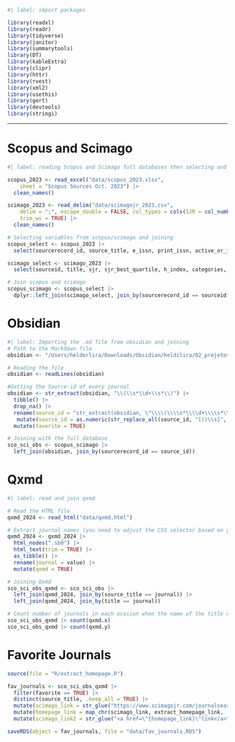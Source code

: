 ```r
#| label: import packages

library(readxl)
library(readr)
library(tidyverse)
library(janitor)
library(summarytools)
library(DT)
library(kableExtra)
library(clipr)
library(httr)
library(rvest)
library(xml2)
library(usethis)
library(gert)
library(devtools)
library(stringi)
```

------------------------------------------------------------------------

# Scopus and Scimago

```r
#| label: reading Scopus and Scimago full databases then selecting and joining

scopus_2023 <- read_excel("data/scopus_2023.xlsx", 
    sheet = "Scopus Sources Oct. 2023") |> 
  clean_names()

scimago_2023 <- read_delim("data/scimagojr_2023.csv", 
    delim = ";", escape_double = FALSE, col_types = cols(SJR = col_number()), 
    trim_ws = TRUE) |> 
  clean_names()

# Selecting variables from scopus/scimago and joining
scopus_select <- scopus_2023 |> 
  select(sourcerecord_id, source_title, e_issn, print_issn, active_or_inactive, publishers_name)

scimago_select <- scimago_2023 |> 
  select(sourceid, title, sjr, sjr_best_quartile, h_index, categories, areas)

# Join scopus and scimago
scopus_scimago <- scopus_select |> 
  dplyr::left_join(scimago_select, join_by(sourcerecord_id == sourceid))
```

# Obsidian

```r
#| label: Importing the .md file from obsidian and joining
# Path to the Markdown file
obsidian <- "/Users/helderlira/Downloads/Obsidian/heldilira/02_projetos_atuais/literatura_cientifica/journals.md"

# Reading the file
obsidian <- readLines(obsidian)

#Getting the Source-id of every journal
obsidian <- str_extract(obsidian, "\\(\\s*\\d+\\s*\\)") |> 
  tibble() |> 
  drop_na() |> 
  rename(source_id = "str_extract(obsidian, \"\\\\(\\\\s*\\\\d+\\\\s*\\\\)\")") |> 
   mutate(source_id = as.numeric(str_replace_all(source_id, "[()\\s]", ""))) |> 
  mutate(favorite = TRUE)

# Joining with the full database
sco_sci_obs <- scopus_scimago |> 
  left_join(obsidian, join_by(sourcerecord_id == source_id))
```

# Qxmd

```r
#| label: read and join qxmd 

# Read the HTML file
qxmd_2024 <- read_html("data/qxmd.html")

# Extract journal names (you need to adjust the CSS selector based on your HTML structure)
qxmd_2024 <- qxmd_2024 |> 
  html_nodes(".sb0") |> 
  html_text(trim = TRUE) |> 
  as_tibble() |> 
  rename(journal = value) |> 
  mutate(qxmd = TRUE)

# Joining Qxmd
sco_sci_obs_qxmd <- sco_sci_obs |> 
  left_join(qxmd_2024, join_by(source_title == journal)) |>
  left_join(qxmd_2024, join_by(title == journal))

# Count number of journals in each ocasion when the name of the title of the Journal is in Scopus (qxmd.x) and when is in Scimago (qxmd.y)
sco_sci_obs_qxmd |> count(qxmd.x)
sco_sci_obs_qxmd |> count(qxmd.y)
```

# Favorite Journals

```r
source(file = "R/extract_homepage.R")

fav_journals <- sco_sci_obs_qxmd |> 
  filter(favorite == TRUE) |> 
  distinct(source_title, .keep_all = TRUE) |> 
  mutate(scimago_link = str_glue("https://www.scimagojr.com/journalsearch.php?q={sourcerecord_id}&tip=sid&clean=0")) |> 
  mutate(homepage_link = map_chr(scimago_link, extract_homepage_link, .progress = TRUE)) |> 
  mutate(scimago_link2 = str_glue("<a href=\"{homepage_link}\"link</a>"))

saveRDS(object = fav_journals, file = "data/fav_journals.RDS")
```
